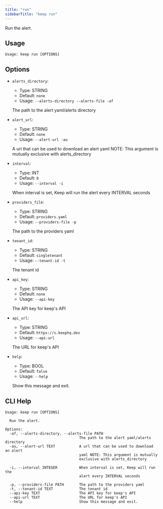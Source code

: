```yaml
---
title: "run"
sidebarTitle: "keep run"
---
```


Run the alert.

## Usage

```
Usage: keep run [OPTIONS]
```

## Options
* `alerts_directory`:
  * Type: STRING
  * Default: `none`
  * Usage: `--alerts-directory
--alerts-file
-af`

  The path to the alert yaml/alerts directory


* `alert_url`:
  * Type: STRING
  * Default: `none`
  * Usage: `--alert-url
-au`

  A url that can be used to download an alert yaml NOTE: This argument is mutually exclusive with alerts_directory


* `interval`:
  * Type: INT
  * Default: `0`
  * Usage: `--interval
-i`

  When interval is set, Keep will run the alert every INTERVAL seconds


* `providers_file`:
  * Type: STRING
  * Default: `providers.yaml`
  * Usage: `--providers-file
-p`

  The path to the providers yaml


* `tenant_id`:
  * Type: STRING
  * Default: `singletenant`
  * Usage: `--tenant-id
-t`

  The tenant id


* `api_key`:
  * Type: STRING
  * Default: `none`
  * Usage: `--api-key`

  The API key for keep's API


* `api_url`:
  * Type: STRING
  * Default: `https://s.keephq.dev`
  * Usage: `--api-url`

  The URL for keep's API


* `help`:
  * Type: BOOL
  * Default: `false`
  * Usage: `--help`

  Show this message and exit.



## CLI Help

```
Usage: keep run [OPTIONS]

  Run the alert.

Options:
  -af, --alerts-directory, --alerts-file PATH
                                  The path to the alert yaml/alerts directory
  -au, --alert-url TEXT           A url that can be used to download an alert
                                  yaml NOTE: This argument is mutually
                                  exclusive with alerts_directory

  -i, --interval INTEGER          When interval is set, Keep will run the
                                  alert every INTERVAL seconds

  -p, --providers-file PATH       The path to the providers yaml
  -t, --tenant-id TEXT            The tenant id
  --api-key TEXT                  The API key for keep's API
  --api-url TEXT                  The URL for keep's API
  --help                          Show this message and exit.
```
